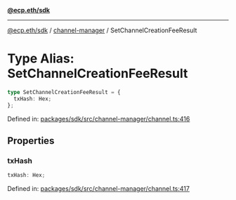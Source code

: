 [**@ecp.eth/sdk**](../../index.mdx)

***

[@ecp.eth/sdk](/sdk-reference/index.mdx) / [channel-manager](/sdk-reference/channel-manager/index.mdx) / SetChannelCreationFeeResult

# Type Alias: SetChannelCreationFeeResult

```ts
type SetChannelCreationFeeResult = {
  txHash: Hex;
};
```

Defined in: [packages/sdk/src/channel-manager/channel.ts:416](https://github.com/ecp-eth/comments-monorepo/blob/main/packages/sdk/src/channel-manager/channel.ts#L416)

## Properties

### txHash

```ts
txHash: Hex;
```

Defined in: [packages/sdk/src/channel-manager/channel.ts:417](https://github.com/ecp-eth/comments-monorepo/blob/main/packages/sdk/src/channel-manager/channel.ts#L417)
